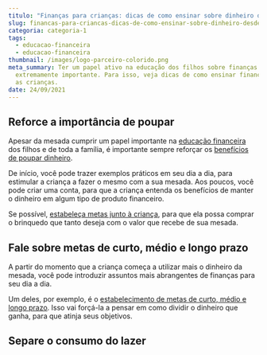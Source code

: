 ```yaml
---
titulo: "Finanças para crianças: dicas de como ensinar sobre dinheiro desde cedo"
slug: financas-para-criancas-dicas-de-como-ensinar-sobre-dinheiro-desde-cedo
categoria: categoria-1
tags:
  - educacao-financeira
  - educacao-financeira
thumbnail: /images/logo-parceiro-colorido.png
meta_summary: Ter um papel ativo na educação dos filhos sobre finanças é
  extremamente importante. Para isso, veja dicas de como ensinar finanças para
  as crianças.
date: 24/09/2021
---
```

## Reforce a importância de poupar

Apesar da mesada cumprir um papel importante na [educação financeira](https://www.embracon.com.br/blog/educacao-financeira-entenda-a-importancia-para-o-cenario-atual) dos filhos e de toda a família, é importante sempre reforçar os [benefícios de poupar dinheiro](https://www.embracon.com.br/blog/guia-definitivo-de-como-comecar-a-poupar).

De início, você pode trazer exemplos práticos em seu dia a dia, para estimular a criança a fazer o mesmo com a sua mesada. Aos poucos, você pode criar uma conta, para que a criança entenda os benefícios de manter o dinheiro em algum tipo de produto financeiro.  

Se possível, [estabeleça metas junto à criança](https://www.embracon.com.br/blog/dicas-para-uma-vida-financeira-mais-feliz), para que ela possa comprar o brinquedo que tanto deseja com o valor que recebe de sua mesada.

## Fale sobre metas de curto, médio e longo prazo

A partir do momento que a criança começa a utilizar mais o dinheiro da mesada, você pode introduzir assuntos mais abrangentes de finanças para seu dia a dia.

Um deles, por exemplo, é o [estabelecimento de metas de curto, médio e longo prazo](https://www.embracon.com.br/blog/como-investir-em-curto-medio-e-longo-prazo). Isso vai forçá-la a pensar em como dividir o dinheiro que ganha, para que atinja seus objetivos.  

## Separe o consumo do lazer